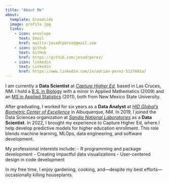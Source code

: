 ```yaml
---
title: "About Me"
about:
  template: broadside
  image: profile.jpg
  links: 
    - icon: envelope
      text: Email
      href: mailto:jesadrperez@gmail.com
    - icon: github
      text: GitHub
      href: https://github.com/jesadrperez/
    - icon: linkedin
      text: Linkedin
      href: https://www.linkedin.com/in/adrian-perez-5137081a/
---
```


I am currently a **Data Scientist** at [*Capture Higher Ed*](https://www.capturehighered.com/), based in Las Cruces, NM. I hold a [B.S. in Biology](https://bio.nmsu.edu/) with a minor in Applied Mathematics (2009) and an [MS in Applied Statistics](https://business.nmsu.edu/academic-programs/graduate-programs/ms-applied-statistics/applied-statistics-master.html) (2011), both from New Mexico State University.

After graduating, I worked for six years as a **Data Analyst** at [*HID Global's Biometric Center of Excellence*](https://www.hidglobal.com/solutions/identity-authentication-verification-technologies/biometric-technologies) in Albuquerque, NM. In 2019, I joined the Data Sciences organization at [*Sandia National Laboratories*](https://www.sandia.gov/) as a **Data Scientist**. In 2022, I brought my experience to Capture Higher Ed, where I help develop predictive models for higher education enrollment. This role blends machine learning, MLOps, data engineering, and software development.

My professional interests include:
-   R programming and package development
-   Creating impactful data visualizations
-   User-centered design in code development

In my free time, I enjoy gardening, cooking, and—despite my best efforts—occasionally killing houseplants.

